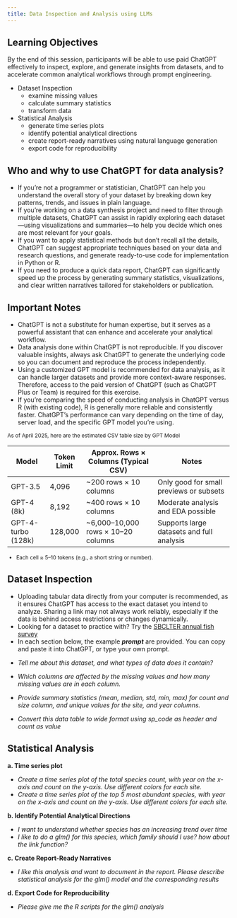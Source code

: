 ```yaml
---
title: Data Inspection and Analysis using LLMs
---
```


::: callout-tip
## Learning Objectives

By the end of this session, participants will be able to use paid
ChatGPT effectively to inspect, explore, and generate insights from
datasets, and to accelerate common analytical workflows through prompt
engineering.

-   Dataset Inspection
    -   examine missing values
    -   calculate summary statistics
    -   transform data
-   Statistical Analysis
    -   generate time series plots
    -   identify potential analytical directions
    -   create report-ready narratives using natural language generation
    -   export code for reproducibility
:::

## Who and why to use ChatGPT for data analysis?
* If you're not a programmer or statistician, ChatGPT can help you understand the overall story of your dataset by breaking down key patterns, trends, and issues in plain language.
* If you're working on a data synthesis project and need to filter through multiple datasets, ChatGPT can assist in rapidly exploring each dataset—using visualizations and summaries—to help you decide which ones are most relevant for your goals. 
* If you want to apply statistical methods but don’t recall all the details, ChatGPT can suggest appropriate techniques based on your data and research questions, and generate ready-to-use code for implementation in Python or R.
* If you need to produce a quick data report, ChatGPT can significantly speed up the process by generating summary statistics, visualizations, and clear written narratives tailored for stakeholders or publication.

::: {.callout-note}
## Important Notes
* ChatGPT is not a substitute for human expertise, but it serves as a powerful assistant that can enhance and accelerate your analytical workflow.
* Data analysis done within ChatGPT is not reproducible. If you discover valuable insights, always ask ChatGPT to generate the underlying code so you can document and reproduce the process independently.
* Using a customized GPT model is recommended for data analysis, as it can handle larger datasets and provide more context-aware responses. Therefore, access to the paid version of ChatGPT (such as ChatGPT Plus or Team) is required for this exercise.
* If you're comparing the speed of conducting analysis in ChatGPT versus R (with existing code), R is generally more reliable and consistently faster. ChatGPT's performance can vary depending on the time of day, server load, and the specific GPT model you're using.

::: {.table-sm style="font-size: 0.85em;"}
As of April 2025, here are the estimated CSV table size by GPT Model

| Model                | Token Limit | Approx. Rows × Columns (Typical CSV)   | Notes                                      |
|----------------------|-------------|-----------------------------------------|--------------------------------------------|
| GPT-3.5              | 4,096       | ~200 rows × 10 columns                  | Only good for small previews or subsets    |
| GPT-4 (8k)           | 8,192       | ~400 rows × 10 columns                  | Moderate analysis and EDA possible         |
| GPT-4-turbo (128k)   | 128,000     | ~6,000–10,000 rows × 10–20 columns      | Supports large datasets and full analysis  |
* Each cell ≈ 5–10 tokens (e.g., a short string or number).
:::
:::

## Dataset Inspection

* Uploading tabular data directly from your computer is recommended, as it ensures ChatGPT has access to the exact dataset you intend to analyze. Sharing a link may not always work reliably, especially if the data is behind access restrictions or changes dynamically. 
* Looking for a dataset to practice with? Try the [SBCLTER annual fish survey](https://pasta.lternet.edu/package/data/eml/knb-lter-sbc/17/40/a7899f2e57ea29a240be2c00cce7a0d4)
* In each section below, the example __*prompt*__ are provided. You can copy and paste it into ChatGPT, or type your own prompt.

::: {.callout-tip title="ChatGPT prompt"}


* *Tell me about this dataset, and what types of data does it contain?*


* *Which columns are affected by the missing values and how many missing values are in each column.*


* *Provide summary statistics (mean, median, std, min, max) for count and size column, and unique values for the site, and year columns.*


* *Convert this data table to wide format using sp_code as header and count as value*
:::

## Statistical Analysis

::: {.callout-tip title="ChatGPT prompt"}

**a. Time series plot**

- *Create a time series plot of the total species count, with year on the x-axis and count on the y-axis. Use different colors for each site.*
- *Create a time series plot of the top 5 most abundant species, with year on the x-axis and count on the y-axis. Use different colors for each site.*

**b. Identify Potential Analytical Directions**

- *I want to understand whether species has an increasing trend over time*
- *I like to do a glm() for this species, which family should I use? how about the link function?*

**c. Create Report-Ready Narratives**

- *I like this analysis and want to document in the report. Please describe statistical analysis for the glm() model and the corresponding results*

**d. Export Code for Reproducibility**

- *Please give me the R scripts for the glm() analysis*

:::
